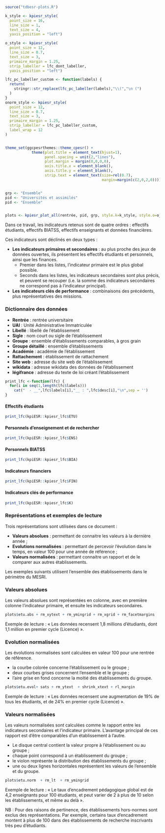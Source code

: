 
```r
source("tdbesr-plots.R")

k_style <- kpiesr_style(
  point_size = 16,
  line_size = 1,
  text_size = 4,
  yaxis_position = "left")

o_style <- kpiesr_style(
  point_size = 12,
  line_size = 0.7,
  text_size = 3,
  primaire_margin = 1.25,
  strip_labeller = lfc_dont_labeller,
  yaxis_position = "left")

lfc_pc_labeller_custom <- function(labels) {
  return(
    stringr::str_replace(lfc_pc_labeller(labels),"\\(","\n (")
  )
}
onorm_style <- kpiesr_style(
  point_size = 12,
  line_size = 0.7,
  text_size = 3,
  primaire_margin = 1.25,
  strip_labeller = lfc_pc_labeller_custom,
  label_wrap = 12
)


theme_set(ggcpesrthemes::theme_cpesr() + 
            theme(plot.title = element_text(hjust=1),
                  panel.spacing = unit(2,"lines"), 
                  plot.margin = margin(0,0,0,0),
                  axis.title.x = element_blank(),
                  axis.title.y = element_blank(),
                  strip.text = element_text(size=rel(0.7), 
                                            margin=margin(c(2,0,2,0)))))


grp <- "Ensemble"
pid <- "Universités et assimilés"
pid <- "Ensemble"


plots <- kpiesr_plot_all(rentrée, pid, grp, style.k=k_style, style.o=o_style, style.o.norm = onorm_style)
```


Dans ce travail, les indicateurs retenus sont de quatre ordres\ : effectifs étudiants, effectifs BIATSS, effectifs enseignants et données financières.

Ces indicateurs sont déclinés en deux types :

- __Les indicateurs primaires et secondaires__ : au plus proche des jeux de données ouvertes, ils présentent les effectifs étudiants et personnels, ainsi que les finances. 
  - Premier dans les listes, l'indicateur primaire est le plus global possible.
  - Seconds dans les listes, les indicateurs secondaires sont plus précis, et peuvent se recouper (i.e. la somme des indicateurs secondaires ne correspond pas à l'indicateur principal).

- __Les indicateurs clés de performance__ : combinaisons des précédents, plus représentatives des missions.


### Dictionnaire des données

  - __Rentrée__ : rentrée universitaire
  - __UAI__ : Unité Administrative Immatriculée
  - __Libellé__ : libellé de l'établissement
  - __Sigle__ : nom court ou sigle de l'établissement
  - __Groupe__ : ensemble d'établissements comparables, à gros grain
  - __Groupe détaillé__ : ensemble d'établissements
  - __Académie__ : académie de l'établissement
  - __Rattachement__ : établissement de rattachement
  - __Site web__ : adresse du site web de l'établissement
  - __wikidata__ : adresse wikidata des données de l'établissement
  - __légifrance__ : adresse du texte de loi créant l'établissement

```r
print_lfc <-function(lfc) {
  for(i in seq(1,length(lfc$labels)))
    cat("  - __",lfc$labels[i],"__ : ",lfc$desc[i],"\n",sep = '')
}
```


#### Effectifs étudiants

```r
print_lfc(kpiESR::kpiesr_lfc$ETU)
```

```{=latex}
\vfill
```

#### Personnels d'enseignement et de rechercher

```r
print_lfc(kpiESR::kpiesr_lfc$ENS)
```

#### Personnels BIATSS

```r
print_lfc(kpiESR::kpiesr_lfc$BIA)
```

#### Indicateurs financiers

```r
print_lfc(kpiESR::kpiesr_lfc$FIN)
```

#### Indicateurs clés de performance

```r
print_lfc(kpiESR::kpiesr_lfc$K)
```


### Représentations et exemples de lecture

Trois représentations sont utilisées dans ce document :

- __Valeurs absolues__\ : permettant de connaitre les valeurs à la dernière année ;
- __Evolutions normalisées__\ : permettant de percevoir l'évolution dans le temps,
en valeur 100 pour une année de référence ;
- __Valeurs normalisées__\ : permettant connaitre un rapport et de le comparer aux
autres établissements.

Les exemples suivants utilisent l'ensemble des établissements dans le périmètre du 
MESRI.


### Valeurs absolues

Les valeurs absolues sont représentées en colonne, avec en première colonne l'indicateur primaire, et ensuite les indicateurs secondaires. 


```r
plots$etu.abs + rm_xytext + rm_ymingrid + rm_xgrid + rm_facetmargins
```

Exemple de lecture : « Les données recensent 1,8 millions d'étudiants, dont 1,1 million en premier cycle (Licence) ».

```{=latex}
\vfill
```

### Evolution normalisées

Les évolutions normalisées sont calculées en valeur 100 pour une rentrée de référence.

- la courbe colorée concerne l'établissement ou le groupe ;
- deux courbes grises concernent l'ensemble et le groupe ;
- l'aire grise en fond concerne la moitié des établissements du groupe.

```r
plots$etu.evol+ sats + rm_ytext  + shrink_xtext + rl_margin
```

Exemple de lecture : « Les données recensent une augmentation de 19% de tous les étudiants, et de 24% en premier cycle (Licence) ».

```{=latex}
\vfill
```

### Valeurs normalisées

Les valeurs normalisées sont calculées comme le rapport entre les indicateurs secondaires et l'indicateur primaire. L'avantage principal de ces rapport est d'être comparables d'un établissement à l'autre. 

- Le disque central contient la valeur propre à l'établissement ou au groupe ;
- chaque point correspond à un établissement du groupe ;
- le violon représente la distribution des établissements du groupe ;
- une ou deux lignes horizontales représentent les valeurs de l'ensemble et du groupe.


```r
plots$etu.norm  + rm_lt  + rm_ymingrid
```

Exemple de lecture : « Le taux d'encadrement pédagogique global est de 4,2 enseignants pour 100 étudiants, 
et peut varier de 2 à plus de 10 selon les établissements, et même au delà ».

NB : Pour des raisons de pertinence, des établissements hors-normes sont exclus
des représentations. Par exemple, certains taux d'encadrement montent à plus de 
100 dans des établissements de recherche inscrivants très peu d'étudiants.




